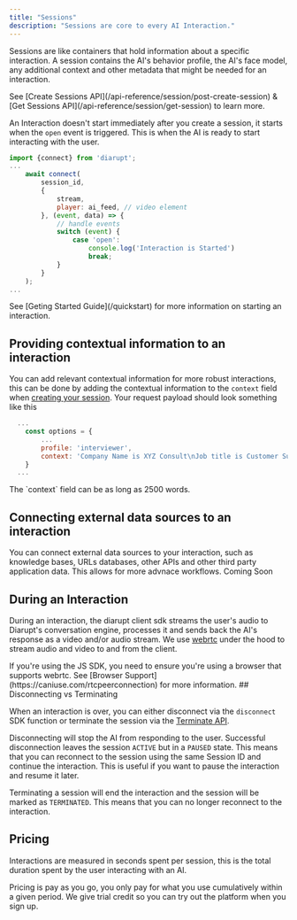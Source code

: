 ```yaml
---
title: "Sessions"
description: "Sessions are core to every AI Interaction."
---
```



Sessions are like containers that hold information about a specific interaction.
A session contains the AI's behavior profile, the AI's face model, any additional context and other metadata that might be needed for an interaction.

<Info>
  See [Create Sessions API](/api-reference/session/post-create-session) & [Get Sessions API](/api-reference/session/get-session) to learn more.
</Info>

An Interaction doesn't start immediately after you create a session, it starts when the `open` event is triggered. This is when the AI is ready to start interacting with the user.

```js
import {connect} from 'diarupt';
...
    await connect(
        session_id,
        {
            stream,
            player: ai_feed, // video element
        }, (event, data) => {
            // handle events
            switch (event) {
                case 'open':
                    console.log('Interaction is Started')
                    break;
            }
        }
    );
...
```

<Info>
  See [Geting Started Guide](/quickstart) for more information on starting an interaction.
</Info>

## Providing contextual information to an interaction

You can add relevant contextual information for more robust interactions, this can be done by adding the contextual information to the `context` field when [creating your session](/api-reference/session/post-create-session). Your request payload should look something like this

```javascript session.js
  ...
    const options = {
        ...
        profile: 'interviewer',
        context: 'Company Name is XYZ Consult\nJob title is Customer Support Agent\nYour Name is Marvin\nCandidate Name is John Doe',
    }
  ...
```

<Info>
    The `context` field can be as long as 2500 words.
</Info>


## Connecting external data sources to an interaction
You can connect external data sources to your interaction, such as knowledge bases, URLs databases, other APIs and other third party application data. This allows for more advnace workflows.
<Tip>
Coming Soon
</Tip>



## During an Interaction

During an interaction, the diarupt client sdk streams the user's audio to Diarupt's conversation engine, processes it and sends back the AI's response as a video and/or audio stream. We use [webrtc](https://developer.mozilla.org/en-US/docs/Glossary/WebRTC) under the hood to stream audio and video to and from the client.

<Warning>
  If you're using the JS SDK, you need to ensure you're using a browser that supports webrtc. See [Browser Support](https://caniuse.com/rtcpeerconnection) for more information.
</Warning>
## Disconnecting vs Terminating

When an interaction is over, you can either disconnect via the `disconnect` SDK function or terminate the session via the [Terminate API](/api-reference/session/post-terminate-session).

Disconnecting will stop the AI from responding to the user. Successful disconnection leaves the session `ACTIVE` but in a `PAUSED` state. This means that you can reconnect to the session using the same Session ID and continue the interaction. This is useful if you want to pause the interaction and resume it later.

Terminating a session will end the interaction and the session will be marked as `TERMINATED`. This means that you can no longer reconnect to the interaction.

## Pricing 

Interactions are measured in seconds spent per session, this is the total duration spent by the user interacting with an AI. 

Pricing is pay as you go, you only pay for what you use cumulatively within a given period. We give trial credit so you can try out the platform when you sign up.


